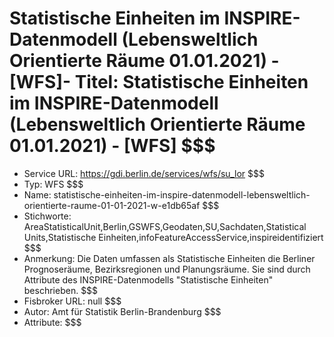 # Statistische Einheiten im INSPIRE-Datenmodell (Lebensweltlich Orientierte Räume 01.01.2021) - [WFS]- Titel: Statistische Einheiten im INSPIRE-Datenmodell (Lebensweltlich Orientierte Räume 01.01.2021) - [WFS] $$$
- Service URL: https://gdi.berlin.de/services/wfs/su_lor $$$
- Typ: WFS $$$
- Name: statistische-einheiten-im-inspire-datenmodell-lebensweltlich-orientierte-raume-01-01-2021-w-e1db65af $$$
- Stichworte: AreaStatisticalUnit,Berlin,GSWFS,Geodaten,SU,Sachdaten,Statistical Units,Statistische Einheiten,infoFeatureAccessService,inspireidentifiziert $$$
- Anmerkung: Die Daten umfassen als Statistische Einheiten die Berliner Prognoseräume, Bezirksregionen und Planungsräume. Sie sind durch Attribute des INSPIRE-Datenmodells "Statistische Einheiten" beschrieben. $$$
- Fisbroker URL: null $$$
- Autor: Amt für Statistik Berlin-Brandenburg $$$
- Attribute:  $$$

